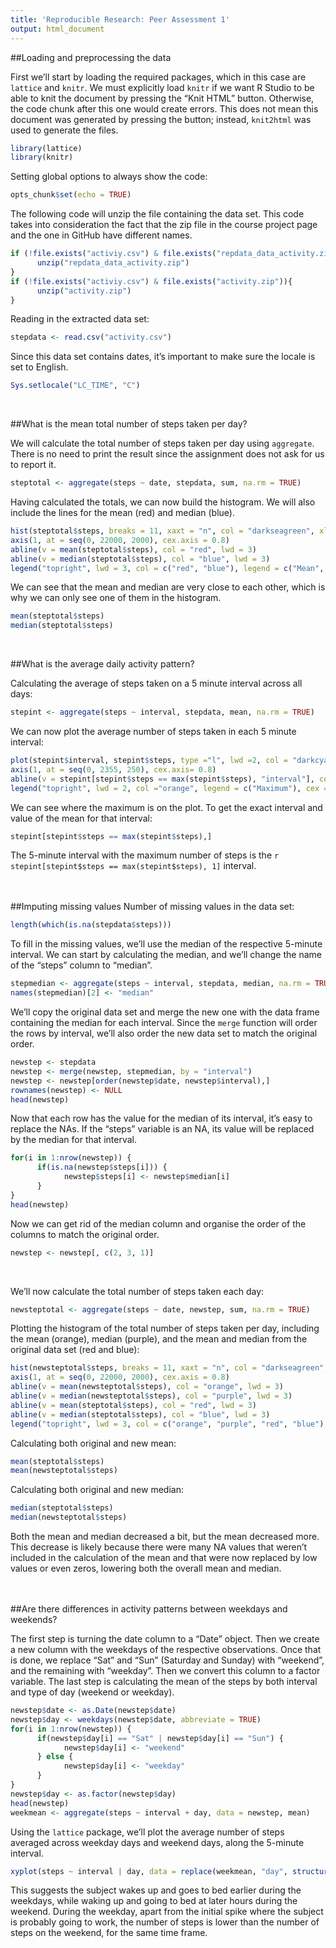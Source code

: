 ```yaml
---
title: 'Reproducible Research: Peer Assessment 1'
output: html_document
---
```


##Loading and preprocessing the data

First we'll start by loading the required packages, which in this case are `lattice` and `knitr`. We must explicitly load `knitr` if we want R Studio to be able to knit the document by pressing the "Knit HTML" button. Otherwise, the code chunk after this one would create errors. This does not mean this document was generated by pressing the button; instead, `knit2html` was used to generate the files.
```r
library(lattice)
library(knitr)
```

Setting global options to always show the code:
```r
opts_chunk$set(echo = TRUE)
```

The following code will unzip the file containing the data set. This code takes into consideration the fact that the zip file in the course project page and the one in GitHub have different names.
```r
if (!file.exists("activiy.csv") & file.exists("repdata_data_activity.zip")){
      unzip("repdata_data_activity.zip")
} 
if (!file.exists("activiy.csv") & file.exists("activity.zip")){
      unzip("activity.zip")
}
```
 
Reading in the extracted data set:
```r
stepdata <- read.csv("activity.csv")
```

Since this data set contains dates, it's important to make sure the locale is set to English.
```r
Sys.setlocale("LC_TIME", "C")
```
<br />  

##What is the mean total number of steps taken per day?

We will calculate the total number of steps taken per day using `aggregate`. There is no need to print the result since the assignment does not ask for us to report it.
```r
steptotal <- aggregate(steps ~ date, stepdata, sum, na.rm = TRUE)
```
 
Having calculated the totals, we can now build the histogram. We will also include the lines for the mean (red) and median (blue).
```r
hist(steptotal$steps, breaks = 11, xaxt = "n", col = "darkseagreen", xlab = "Average of total steps taken each day", main =paste("Histogram of the total number of steps taken each day", "\n(NAs removed)"))
axis(1, at = seq(0, 22000, 2000), cex.axis = 0.8)
abline(v = mean(steptotal$steps), col = "red", lwd = 3)
abline(v = median(steptotal$steps), col = "blue", lwd = 3)
legend("topright", lwd = 3, col = c("red", "blue"), legend = c("Mean", "Median"), cex = 0.8)
```

We can see that the mean and median are very close to each other, which is why we can only see one of them in the histogram.
```r
mean(steptotal$steps)
median(steptotal$steps)
```
<br />  


##What is the average daily activity pattern?

Calculating the average of steps taken on a 5 minute interval across all days:
```r
stepint <- aggregate(steps ~ interval, stepdata, mean, na.rm = TRUE)
```

We can now plot the average number of steps taken in each 5 minute interval:
```r
plot(stepint$interval, stepint$steps, type ="l", lwd =2, col = "darkcyan", xaxt = "n", xlab = "5-minute Interval", ylab = "Average number of steps taken", main=paste("Average number of steps taken in each 5-minute interval", "\n(averaged across all days)"), bty = "n")
axis(1, at = seq(0, 2355, 250), cex.axis= 0.8)
abline(v = stepint[stepint$steps == max(stepint$steps), "interval"], col = "orange", lwd =2, lty = 3)
legend("topright", lwd = 2, col ="orange", legend = c("Maximum"), cex = 0.8, lty = 3)
```

We can see where the maximum is on the plot. To get the exact interval and value of the mean for that interval:
```r
stepint[stepint$steps == max(stepint$steps),]
```
The 5-minute interval with the maximum number of steps is the `r stepint[stepint$steps == max(stepint$steps), 1]` interval.
<br />  
<br />  


##Imputing missing values
Number of missing values in the data set:
```r
length(which(is.na(stepdata$steps)))
```

To fill in the missing values, we'll use the median of the respective 5-minute interval. We can start by calculating the median, and we'll change the name of the "steps" column to "median".
```r
stepmedian <- aggregate(steps ~ interval, stepdata, median, na.rm = TRUE)
names(stepmedian)[2] <- "median"
```

We'll copy the original data set and merge the new one with the data frame containing the median for each interval. Since the `merge` function will order the rows by interval, we'll also order the new data set to match the original order.
```r
newstep <- stepdata
newstep <- merge(newstep, stepmedian, by = "interval")
newstep <- newstep[order(newstep$date, newstep$interval),]
rownames(newstep) <- NULL
head(newstep)
```

Now that each row has the value for the median of its interval, it's easy to replace the NAs. If the "steps" variable is an NA, its value will be replaced by the median for that interval.
```r
for(i in 1:nrow(newstep)) {
      if(is.na(newstep$steps[i])) {
            newstep$steps[i] <- newstep$median[i]
      }
}
head(newstep)
```

Now we can get rid of the median column and organise the order of the columns to match the original order.
```r
newstep <- newstep[, c(2, 3, 1)]
```
<br />  

We'll now calculate the total number of steps taken each day:
```r
newsteptotal <- aggregate(steps ~ date, newstep, sum, na.rm = TRUE)
```

Plotting the histogram of the total number of steps taken per day, including the mean (orange), median (purple), and the mean and median from the original data set (red and blue):
```r
hist(newsteptotal$steps, breaks = 11, xaxt = "n", col = "darkseagreen", xlab = "Average of total steps taken per day", main =paste("Histogram of the total number of steps taken each day", "\n(NAs replaced)"))
axis(1, at = seq(0, 22000, 2000), cex.axis = 0.8)
abline(v = mean(newsteptotal$steps), col = "orange", lwd = 3)
abline(v = median(newsteptotal$steps), col = "purple", lwd = 3)
abline(v = mean(steptotal$steps), col = "red", lwd = 3)
abline(v = median(steptotal$steps), col = "blue", lwd = 3)
legend("topright", lwd = 3, col = c("orange", "purple", "red", "blue"), legend = c("Mean", "Median", "Mean (original)", "Median (original)"), cex = 0.8)
```

Calculating both original and new mean:
```r
mean(steptotal$steps)
mean(newsteptotal$steps)
```
Calculating both original and new median:
```r
median(steptotal$steps)
median(newsteptotal$steps)
```
Both the mean and median decreased a bit, but the mean decreased more.
This decrease is likely because there were many NA values that weren't included in the calculation of the mean and that were now replaced by low values or even zeros, lowering both the overall mean and median.
<br />  
<br />  


##Are there differences in activity patterns between weekdays and weekends?

The first step is turning the date column to a "Date" object. Then we create a new column with the weekdays of the respective observations. Once that is done, we replace "Sat" and "Sun" (Saturday and Sunday) with "weekend", and the remaining with "weekday". Then we convert this column to a factor variable. The last step is calculating the mean of the steps by both interval and type of day (weekend or weekday). 
```r
newstep$date <- as.Date(newstep$date)
newstep$day <- weekdays(newstep$date, abbreviate = TRUE)
for(i in 1:nrow(newstep)) {
      if(newstep$day[i] == "Sat" | newstep$day[i] == "Sun") {
            newstep$day[i] <- "weekend"
      } else {
            newstep$day[i] <- "weekday"
      }
}
newstep$day <- as.factor(newstep$day)
head(newstep)
weekmean <- aggregate(steps ~ interval + day, data = newstep, mean)
```

Using the `lattice` package, we'll plot the average number of steps averaged across weekday days and weekend days, along the 5-minute interval.
```r
xyplot(steps ~ interval | day, data = replace(weekmean, "day", structure(weekmean$day, levels = c("Weekday", "Weekend"))), type = "l", layout = c(1, 2), xlab = "5-minute interval", ylab = "Average number of steps taken", main= "Average number of steps taken per 5-minute interval, across weekends and weekdays", par.settings=list(par.main.text=list(cex=0.9)), col = "darkcyan", lwd = 1.5)
```

This suggests the subject wakes up and goes to bed earlier during the weekdays, while waking up and going to bed at later hours during the weekend. 
During the weekday, apart from the initial spike where the subject is probably going to work, the number of steps is lower than the number of steps on the weekend, for the same time frame.